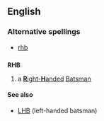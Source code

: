 ==English==

===Alternative spellings===
*[[rhb]]

==={{initialism}}===
'''RHB'''

#{{cricket}} a [[right-handed|'''R'''ight-'''H'''anded]] [[batsman|Batsman]]


====See also====
*[[LHB]] (left-handed batsman)